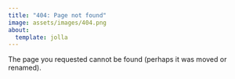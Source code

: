---
title: "404: Page not found"
image: assets/images/404.png
about:
  template: jolla
---

The page you requested cannot be found (perhaps it was moved or renamed).